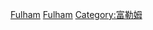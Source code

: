 {{Catnav|頁面分類|...|英國足球|英格蘭足球|英格蘭足球俱樂部}}
{{Commonscat|Fulham FC}}

[[Category:倫敦足球俱樂部|Fulham]]
[[Category:英格蘭超級聯賽足球俱樂部|Fulham]]
[[Category:富勒姆|Category:富勒姆]]